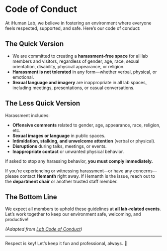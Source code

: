 # Code of Conduct {.unnumbered}

At iHuman Lab, we believe in fostering an environment where everyone feels respected, supported, and safe. Here's our code of conduct:

## The Quick Version

* We are committed to creating a **harassment-free space** for all lab members and visitors, regardless of gender, age, race, sexual orientation, disability, physical appearance, or religion.
* **Harassment is not tolerated** in any form—whether verbal, physical, or emotional.
* **Sexual language and imagery** are inappropriate in all lab spaces, including meetings, presentations, or casual conversations.

## The Less Quick Version

Harassment includes:

* **Offensive comments** related to gender, age, appearance, race, religion, etc.
* **Sexual images or language** in public spaces.
* **Intimidation, stalking, and unwelcome attention** (verbal or physical).
* **Disruptions** during talks, meetings, or events.
* **Inappropriate contact** or unwanted physical behavior.

If asked to stop any harassing behavior, **you must comply immediately.**

If you're experiencing or witnessing harassment—or have any concerns—please contact **Hemanth** right away. If Hemanth is the issue, reach out to the **department chair** or another trusted staff member.

## The Bottom Line

We expect all members to uphold these guidelines at **all lab-related events**. Let’s work together to keep our environment safe, welcoming, and productive!

*(Adapted from [Lab Code of Conduct](http://ivory.idyll.org/lab/coc.html))*

---

Respect is key! Let’s keep it fun and professional, always. 🚀

